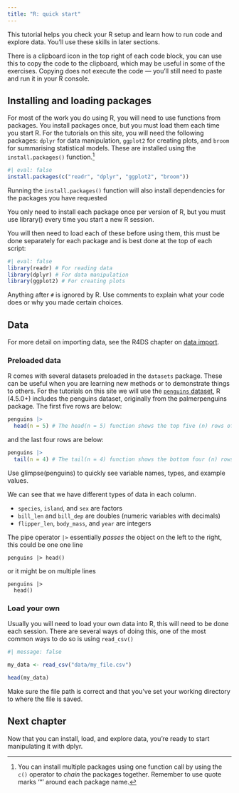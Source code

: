 ```yaml
---
title: "R: quick start"
---
```


This tutorial helps you check your R setup and learn how to run code and explore data. You’ll use these skills in later sections.


:::{.callout-tip}
There is a clipboard icon in the top right of each code block, you can use this to copy the code to the clipboard, which may be useful in some of the exercises. Copying does not execute the code — you’ll still need to paste and run it in your R console.
:::

## Installing and loading packages

For most of the work you do using R, you will need to use functions from packages. You install packages once, but you must load them each time you start R. For the tutorials on this site, you will need the following packages: `dplyr` for data manipulation, `ggplot2` for creating plots, and `broom` for summarising statistical models. These are installed using the `install.packages()` function.^[You can install multiple packages using one function call by using the `c()` operator to *chain* the packages together. Remember to use quote marks '"' around each package name.]

```r
#| eval: false
install.packages(c("readr", "dplyr", "ggplot2", "broom"))
```


:::{.callout-note}
Running the `install.packages()` function will also install dependencies for the packages you have requested
:::

::: {.callout-tip}
You only need to install each package once per version of R, but you must use library() every time you start a new R session.
:::


You will then need to load each of these before using them, this must be done separately for each package and is best done at the top of each script:

```r
#| eval: false
library(readr) # For reading data
library(dplyr) # For data manipulation
library(ggplot2) # For creating plots
```

:::{.callout-note}
Anything after `#` is ignored by R. Use comments to explain what your code does or why you made certain choices.
:::


## Data

For more detail on importing data, see the R4DS chapter on [data import](https://r4ds.hadley.nz/data-import.html).

### Preloaded data

R comes with several datasets preloaded in the `datasets` package. These can be useful when you are learning new methods or to demonstrate things to others. For the tutorials on this site we will use the [`penguins` dataset](https://allisonhorst.github.io/palmerpenguins/reference/penguins.html), R (4.5.0+) includes the penguins dataset, originally from the palmerpenguins package. The first five rows are below:

```r
penguins |> 
  head(n = 5) # The head(n = 5) function shows the top five (n) rows of data
```


and the last four rows are below:

```r
penguins |> 
  tail(n = 4) # The tail(n = 4) function shows the bottom four (n) rows of data
```

::: {.callout-tip}
Use glimpse(penguins) to quickly see variable names, types, and example values.
:::

We can see that we have different types of data in each column. 

* `species`, `island`, and `sex` are factors
* `bill_len` and `bill_dep` are doubles (numeric variables with decimals)
* `flipper_len`, `body_mass`, and `year` are integers


:::{.callout-note}

The pipe operator `|>` essentially *passes* the object on the left to the right, this could be one one line

```
penguins |> head()
```

or it might be on multiple lines

```
penguins |> 
  head()
```

:::

### Load your own

Usually you will need to load your own data into R, this will need to be done each session. There are several ways of doing this, one of the most common ways to do so is using `read_csv()`

```r
#| message: false

my_data <- read_csv("data/my_file.csv")

head(my_data)
```

:::{.callout-tip}
Make sure the file path is correct and that you’ve set your working directory to where the file is saved.
:::

## Next chapter 

Now that you can install, load, and explore data, you’re ready to start manipulating it with dplyr.
